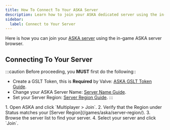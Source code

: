 ```yaml
---
title: How To Connect To Your ASKA Server
description: Learn how to join your ASKA dedicated server using the in-game server browser with this easy-to-follow guide.
sidebar:
  label: Connect to Your Server
---
```


Here is how you can join your [ASKA server](https://www.gamehostbros.com/aska-server-hosting/) using the in-game ASKA server browser.

## Connecting To Your Server

:::caution
Before proceeding, you **MUST** first do the following::

- Create a GSLT Token, this is **Required** by Valve: [ASKA GSLT Token Guide](/games/aska/create-gslt/).
- Change your ASKA Server Name: [Server Name Guide](/games/aska/change-server-name/).
- Set your Server Region: [Server Region Guide](/games/aska/server-region/).
:::

<Steps>
1. Open ASKA and click `Multiplayer > Join`.
2. Verify that the Region under Status matches your [Server Region](/games/aska/server-region/).
3. Browse the server list to find your server.
4. Select your server and click `Join`.
</Steps>

